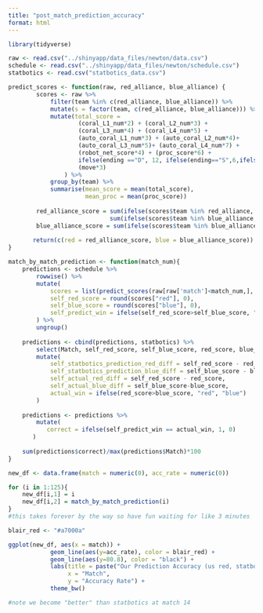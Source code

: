 ```yaml
---
title: "post_match_prediction_accuracy"
format: html
---
```


```r
library(tidyverse)

raw <- read.csv("../shinyapp/data_files/newton/data.csv")
schedule <- read.csv("../shinyapp/data_files/newton/schedule.csv")
statbotics <- read.csv("statbotics_data.csv")

predict_scores <- function(raw, red_alliance, blue_alliance) {
        scores <- raw %>%
            filter(team %in% c(red_alliance, blue_alliance)) %>%
            mutate(s = factor(team, c(red_alliance, blue_alliance))) %>%
            mutate(total_score = 
                    (coral_L1_num*2) + (coral_L2_num*3) + 
                    (coral_L3_num*4) + (coral_L4_num*5) + 
                    (auto_coral_L1_num*3) + (auto_coral_L2_num*4)+ 
                    (auto_coral_L3_num*5)+ (auto_coral_L4_num*7) +
                    (robot_net_score*4) + (proc_score*6) + 
                    ifelse(ending =="D", 12, ifelse(ending=="S",6,ifelse(ending=="P", 2, 0))) + 
                    (move*3)
                ) %>%
            group_by(team) %>%
            summarise(mean_score = mean(total_score),
                      mean_proc = mean(proc_score))
        
        red_alliance_score = sum(ifelse(scores$team %in% red_alliance, scores$mean_score, 0)) +
                             sum(ifelse(scores$team %in% blue_alliance, scores$mean_proc*4, 0))
        blue_alliance_score = sum(ifelse(scores$team %in% blue_alliance, scores$mean_score, 0))+sum(ifelse(scores$team %in% red_alliance, scores$mean_proc*4, 0))
        
       return(c(red = red_alliance_score, blue = blue_alliance_score))
}

match_by_match_prediction <- function(match_num){
    predictions <- schedule %>% 
        rowwise() %>%
        mutate(
            scores = list(predict_scores(raw[raw['match']<match_num,], c(R1, R2, R3), c(B1, B2, B3))),
            self_red_score = round(scores["red"], 0),
            self_blue_score = round(scores["blue"], 0),
            self_predict_win = ifelse(self_red_score>self_blue_score, "red", "blue")
        ) %>%
        ungroup()
    
    predictions <- cbind(predictions, statbotics) %>%
        select(Match, self_red_score, self_blue_score, red_score, blue_score, red_predict_score, blue_predict_score, self_predict_win) %>%
        mutate(
            self_statbotics_prediction_red_diff = self_red_score - red_predict_score,
            self_statbotics_prediction_blue_diff = self_blue_score - blue_predict_score,
            self_actual_red_diff = self_red_score - red_score,
            self_actual_blue_diff = self_blue_score-blue_score,
            actual_win = ifelse(red_score>blue_score, "red", "blue")
        )
        
    predictions <- predictions %>%
        mutate(
           correct = ifelse(self_predict_win == actual_win, 1, 0)
       )
    
    sum(predictions$correct)/max(predictions$Match)*100
}

new_df <- data.frame(match = numeric(0), acc_rate = numeric(0))

for (i in 1:125){
    new_df[i,1] = i
    new_df[i,2] = match_by_match_prediction(i)
}
#this takes forever by the way so have fun waiting for like 3 minutes
```

```r
blair_red <- "#a7000a"

ggplot(new_df, aes(x = match)) +    
            geom_line(aes(y=acc_rate), color = blair_red) +
            geom_line(aes(y=80.8), color = "black") +
            labs(title = paste("Our Prediction Accuracy (us red, statbotics black)"),
                 x = "Match", 
                 y = "Accuracy Rate") +
            theme_bw()

#note we become "better" than statbotics at match 14

```

